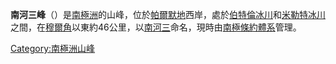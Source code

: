 {{Coord|70|29|S|66|30|W|display=title}}

'''南河三峰'''（{{lang-en|Procyon Peaks}}）是[[南極洲|南極洲]]的山峰，位於[[帕爾默地|帕爾默地]]西岸，處於[[伯特倫冰川|伯特倫冰川]]和[[米勒特冰川|米勒特冰川]]之間，在[[穆爾角_(帕爾默地)|穆爾角]]以東約46公里，以[[南河三|南河三]]命名，現時由[[南極條約體系|南極條約體系]]管理。

{{Antarctica-geo-stub}}
[[Category:南極洲山峰|Category:南極洲山峰]]